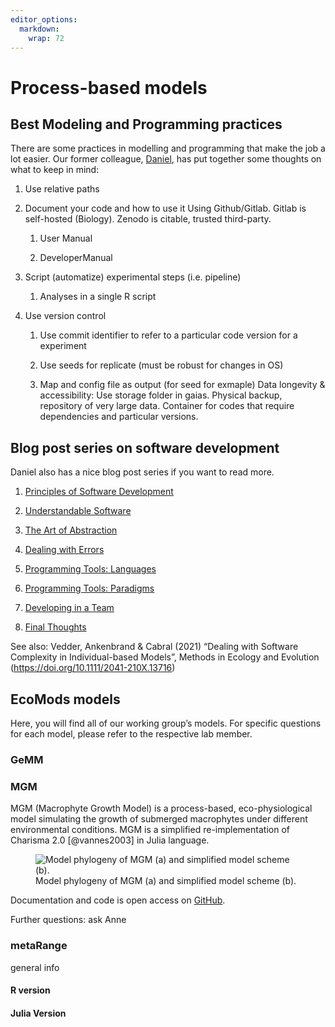 ```yaml
---
editor_options: 
  markdown: 
    wrap: 72
---
```


# Process-based models

## Best Modeling and Programming practices

There are some practices in modelling and programming that make the job
a lot easier. Our former colleague,
[Daniel](https://www.ufz.de/index.php?en=48991), has put together some
thoughts on what to keep in mind:

1.  Use relative paths

2.  Document your code and how to use it Using Github/Gitlab. Gitlab is
    self-hosted (Biology). Zenodo is citable, trusted third-party.

    1.  User Manual

    2.  DeveloperManual

3.  Script (automatize) experimental steps (i.e. pipeline)

    1.  Analyses in a single R script

4.  Use version control

    1.  Use commit identifier to refer to a particular code version for
        a experiment

    2.  Use seeds for replicate (must be robust for changes in OS)

    3.  Map and config file as output (for seed for exmaple) Data
        longevity & accessibility: Use storage folder in gaias. Physical
        backup, repository of very large data. Container for codes that
        require dependencies and particular versions.

## Blog post series on software development

Daniel also has a nice blog post series if you want to read more.

1.  [Principles of Software
    Development](https://terranostra.one/posts/Principles-of-Software-Development.html)

2.  [Understandable
    Software](https://terranostra.one/posts/Understandable-Software.html)

3.  [The Art of
    Abstraction](https://terranostra.one/posts/The-Art-of-Abstraction.html)

4.  [Dealing with
    Errors](https://terranostra.one/posts/Dealing-with-Errors.html)

5.  [Programming Tools:
    Languages](https://terranostra.one/posts/Programming-tools-languages.html)

6.  [Programming Tools:
    Paradigms](https://terranostra.one/posts/Programming-tools-paradigms.html)

7.  [Developing in a
    Team](https://terranostra.one/posts/Developing-in-a-team.html)

8.  [Final
    Thoughts](https://terranostra.one/posts/Some-final-thoughts-on-programming.html)

See also: Vedder, Ankenbrand & Cabral (2021) "Dealing with Software
Complexity in Individual-based Models", Methods in Ecology and Evolution
(<https://doi.org/10.1111/2041-210X.13716>)

## EcoMods models

Here, you will find all of our working group's models. For specific
questions for each model, please refer to the respective lab member.

### GeMM

### MGM

MGM (Macrophyte Growth Model) is a process-based, eco-physiological
model simulating the growth of submerged macrophytes under different
environmental conditions. MGM is a simplified re-implementation of
Charisma 2.0 [@vannes2003] in Julia language.

![Model phylogeny of MGM (a) and simplified model scheme
(b).](booklet_pictures/MGM.png){#mgm}

Documentation and code is open access on
[GitHub](https://github.com/AnneLew/MGM).

Further questions: ask Anne

### metaRange

general info

#### R version

#### Julia Version
